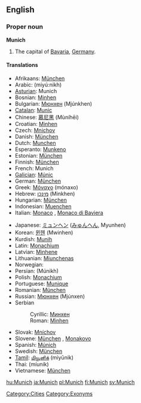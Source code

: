 ==English==
{{wikipedia}}

===Proper noun===
'''Munich'''

# The capital of [[Bavaria]], [[Germany]].

====Translations====
{{top}}
*Afrikaans: [[München]]
*Arabic: {{ARchar|[[ميونخ]]}} (miyú:nikh)
*[[Asturian]]: Munich
*Bosnian: [[Minhen#Bosnian|Minhen]] {{m}}
*Bulgarian: [[Мюнхен]] (Mjúnkhen) {{m}}
*[[Catalan]]: [[Munic]]
*Chinese: [[慕尼黑]] (Mùníhēi)
*Croatian: [[Minhen#Croatian|Minhen]] {{m}}
*Czech: [[Mnichov]] {{m}}
*Danish: [[München]]
*Dutch: [[Munchen]]
*Esperanto: [[Munkeno]]
*Estonian: [[München]]
*Finnish: [[München]]
*French: Munich
*[[Galician]]: [[Múnic]]
*German: [[München]] {{n}}
*Greek: [[Μόναχο]] (mónaxo) {{n}}
*Hebrew: [[מינכן]] (Minkhen)
*Hungarian: [[München]]
*Indonesian: [[Muenchen]]
*Italian: [[Monaco]] {{f}}, [[Monaco di Baviera]] {{f}}
{{mid}}
*Japanese: [[ミュンヘン]] ([[みゅんへん]], Myunhen)
*Korean: [[뮌헨]] (Mwinhen)
*Kurdish: [[Munih]]
*Latin: [[Monachium]]
*Latvian: [[Minhene]]
*Lithuanian: [[Miunchenas]]
*Norwegian: {{t-|no|München}}
*Persian: {{FAchar|[[مونیخ]]}} (Múnikh)
*Polish: [[Monachium]] {{m}}
*Portuguese: [[Munique]] {{m}}
*Romanian: [[München]]
*Russian: [[Мюнхен]] (Mjúnxen) {{m}}
*Serbian
*:Cyrillic: [[Минхен#Serbian|Минхен]] {{m}}
*:Roman: [[Minhen#Serbian|Minhen]] {{m}}
*Slovak: [[Mníchov]] {{m}}
*Slovene: [[München]] {{m}}, [[Monakovo]] {{n}}
*Spanish: [[Múnich]] {{m}}
*Swedish: [[München]]
*[[Tamil]]: [[மியூனிக்]] (miyūnik)
*Thai: {{THchar|[[มิวนิก]]}} (míunik)
*Vietnamese: [[München]]
{{bottom}}

[[Category:Cities]]
[[Category:Exonyms]]

[[hu:Munich]]
[[ja:Munich]]
[[pl:Munich]]
[[fi:Munich]]
[[sv:Munich]]